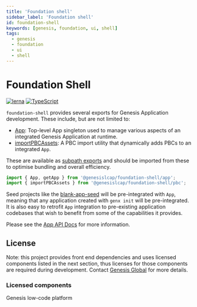 ```yaml
---
title: 'Foundation shell'
sidebar_label: 'Foundation shell'
id: foundation-shell
keywords: [genesis, foundation, ui, shell]
tags:
  - genesis
  - foundation
  - ui
  - shell
---
```


# Foundation Shell

[![lerna](https://img.shields.io/badge/maintained%20with-lerna-cc00ff.svg)](https://lerna.js.org/)
[![TypeScript](https://img.shields.io/badge/%3C%2F%3E-TypeScript-%230074c1.svg)](https://www.typescriptlang.org/)

`foundation-shell` provides several exports for Genesis Application development. These include, but are
not limited to:

* [App](./docs/api/foundation-shell.defaultapp.md): Top-level App singleton used to manage various aspects of an integrated Genesis Application at runtime.
* [importPBCAssets](./docs/api/foundation-shell.importpbcassets.md): A PBC import utility that dynamically adds PBCs to an integrated `App`.

These are available as [subpath exports](https://nodejs.org/api/packages.html#subpath-exports) and should be imported
from these to optimise bundling and overall efficiency.

```ts
import { App, getApp } from '@genesislcap/foundation-shell/app';
import { importPBCAssets } from '@genesislcap/foundation-shell/pbc';
```

Seed projects like the [blank-app-seed](https://github.com/genesiscommunitysuccess/blank-app-seed) will be
pre-integrated with `App`, meaning that any application created with `genx init` will be pre-integrated. It is also easy
to retrofit `App` integration to pre-existing application codebases that wish to benefit from some of the capabilities
it provides.

Please see the [App API Docs](./docs/api/foundation-shell.defaultapp.md) for more information.

## License

Note: this project provides front end dependencies and uses licensed components listed in the next section, thus licenses for those components are required during development. Contact [Genesis Global](https://genesis.global/contact-us/) for more details.

### Licensed components
Genesis low-code platform
